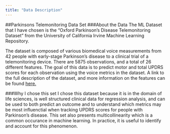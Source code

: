 ```yaml
---
title: "Data Description"
---
```


##Parkinsons Telemonitoring Data Set
###About the Data
The ML Dataset that I have chosen is the "Oxford Parkinson's Disease Telemonitoring Dataset" from the University of California Irvine Machine Learning Repository.

The dataset is composed of various biomedical voice measurements from 42 people with early-stage Parkinson's disease to a clinical trial of a telemonitoring device. There are 5875 observations, and a total of 26 different features. The goal of this data is to predict motor and total UPDRS scores for each observation using the voice metrics in the dataset. A link to the full description of the dataset, and more information on the features can be found [here.](http://archive.ics.uci.edu/ml/datasets/Parkinsons+Telemonitoring)

###Why I chose this set
I chose this dataset because it is in the domain of life sciences, is well structured clinical data for regression analysis, and can be used to both predict an outcome and to understand which metrics may be most influenctial when tracking UPDRS scores for people with Parkinson's disease. This set also presents multicollinearity which is a common occurance in machine learning. In practice, it is useful to identify and account for this phenomenon.